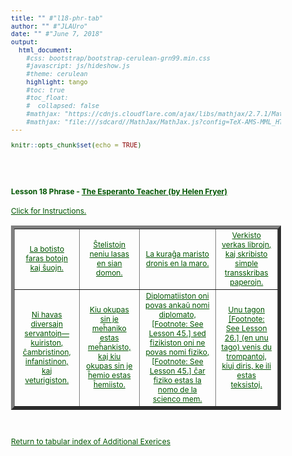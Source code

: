 ```yaml
---
title: "" #"l18-phr-tab"
author: "" #"JLAUro"
date: "" #"June 7, 2018"
output: 
  html_document:
    #css: bootstrap/bootstrap-cerulean-grn99.min.css
    #javascript: js/hideshow.js
    #theme: cerulean
    highlight: tango
    #toc: true
    #toc_float: 
    #  collapsed: false
    #mathjax: "https://cdnjs.cloudflare.com/ajax/libs/mathjax/2.7.1/MathJax.js?config=TeX-AMS-MML_HTMLorMML"
    #mathjax: "file:///sdcard//MathJax/MathJax.js?config=TeX-AMS-MML_HTMLorMML"
---
```


```r
knitr::opts_chunk$set(echo = TRUE)
```

<style>
a, body { 
color: #005500; 
font-size: 12px; 
}	

a:visited { color: #009900; }

[id^='tr'] {
display: none;
}

mark {
padding: 3px 3px;
text-align: left;
font-style: italic;
font-size: 10px;
background-color: #007700;
color: white;
margin-top: 0px;
margin-left: 5px;
}

</style>

<script type='text/javascript'>
function toggle_visibility(id) {
var e = document.getElementById(id);
e.style.display = ((e.style.display!='block') ? 'block' : 'none');
}
</script>

<br/><br/>

<p>
<h4>Lesson 18 Phrase - <a href=http://www.gutenberg.org/files/8177/8177-h/8177-h.htm>The Esperanto Teacher (by Helen Fryer)</a> <br/></h4>
<a id='r0' href='#' onclick="toggle_visibility('tr0');">
Click for Instructions.</a>
<div id='tr0'>
&nbsp;
<mark>Click on each link to toggle the English translation.  Reload page to turn off all translations.</mark>
</div>
</p>

<table width='100%' border='5px' cellspacing='5px' cellpadding='5px'>
<tr id='r1'>
<td align='center' valign='middle'><a id='item1' href='#r0' onclick="toggle_visibility('tr1');">La botisto faras botojn kaj ŝuojn.</a>
<div id='tr1'><mark>The bootmaker makes boots and shoes.</mark></div></td>

<td align='center' valign='middle'><a id='item2' href='#r0' onclick="toggle_visibility('tr2');">Ŝtelistojn neniu lasas en sian domon.</a>
<div id='tr2'><mark>Nobody lets thieves into his house.</mark></div></td>

<td align='center' valign='middle'><a id='item3' href='#r0' onclick="toggle_visibility('tr3');">La kuraĝa maristo dronis en la maro.</a>
<div id='tr3'><mark>The brave sailor was drowned in the sea.</mark></div></td>

<td align='center' valign='middle'><a id='item4' href='#r0' onclick="toggle_visibility('tr4');">Verkisto verkas librojn, kaj skribisto simple transskribas paperojn.</a>
<div id='tr4'><mark>An author writes books, and a writer simply copies papers.</mark></div></td>
</tr>
<tr id='r2'>

<td align='center' valign='middle'><a id='item5' href='#r1' onclick="toggle_visibility('tr5');">Ni havas diversajn servantojn—kuiriston, ĉambristinon, infanistinon, kaj veturigiston.</a>
<div id='tr5'><mark>We have various servants - a cook, a housemaid, a nurse, and a coachman.</mark></div></td>

<td align='center' valign='middle'><a id='item6' href='#r1' onclick="toggle_visibility('tr6');">Kiu okupas sin je meĥaniko estas meĥankisto, kaj kiu okupas sin je ĥemio estas ĥemiisto.</a>
<div id='tr6'><mark>(He) who occupies himself with mechanics is a mechanic, and (he) who occupies himself with chemistry is a chemist.</mark></div></td>

<td align='center' valign='middle'><a id='item7' href='#r1' onclick="toggle_visibility('tr7');">Diplomatiiston oni povas ankaŭ nomi diplomato, [Footnote: See Lesson 45.] sed fizikiston oni ne povas nomi fiziko, [Footnote: See Lesson 45.] ĉar fiziko estas la nomo de la scienco mem.</a>
<div id='tr7'><mark>A diplomatist we can also call a diplomat, but a physicist we cannot call a “physic,” for “physics” is the name of the science itself.</mark></div></td>

<td align='center' valign='middle'><a id='item8' href='#r1' onclick="toggle_visibility('tr8');">Unu tagon [Footnote: See Lesson 26.] (en unu tago) venis du trompantoj, kiuj diris, ke ili estas teksistoj.</a>
<div id='tr8'><mark>One day there came two cheats, who said that they were (are) weavers.</mark></div></td>
</tr>
<tr id='r3'>

</tr>
</table>
<br/>
<p>
<a href=addExercises.html>Return to tabular index of Additional Exerices</a>
</p>

